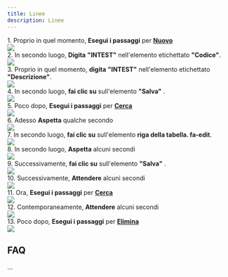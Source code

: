 ```yaml
---
title: Linee
description: Linee
---
```

1\. Proprio in quel momento, **Esegui i passaggi** per **[Nuovo](../../Nuovo)**  
![](https://img.icons8.com/plumpy/24/select-none.png)  
2\. In secondo luogo, **Digita** **"INTEST"** nell'elemento etichettato **"Codice"**.  
![](https://img.icons8.com/plumpy/24/select-none.png)  
3\. Proprio in quel momento, **digita** **"INTEST"** nell'elemento etichettato **"Descrizione"**.  
![](https://img.icons8.com/plumpy/24/select-none.png)  
4\. In secondo luogo, **fai clic su** sull'elemento **"Salva"** .  
![](https://img.icons8.com/plumpy/24/select-none.png)  
5\. Poco dopo, **Esegui i passaggi** per **[Cerca](../../Cerca)**  
![](https://img.icons8.com/plumpy/24/select-none.png)  
6\. Adesso **Aspetta** qualche secondo  
![](https://img.icons8.com/plumpy/24/select-none.png)  
7\. In secondo luogo, **fai clic su** sull'elemento **riga della tabella. fa-edit**.  
![](https://img.icons8.com/plumpy/24/select-none.png)  
8\. In secondo luogo, **Aspetta** alcuni secondi  
![](https://img.icons8.com/plumpy/24/select-none.png)  
9\. Successivamente, **fai clic su** sull'elemento **"Salva"** .  
![](https://img.icons8.com/plumpy/24/select-none.png)  
10\. Successivamente, **Attendere** alcuni secondi  
![](https://img.icons8.com/plumpy/24/select-none.png)  
11\. Ora, **Esegui i passaggi** per **[Cerca](../../Cerca)**  
![](https://img.icons8.com/plumpy/24/select-none.png)  
12\. Contemporaneamente, **Attendere** alcuni secondi  
![](https://img.icons8.com/plumpy/24/select-none.png)  
13\. Poco dopo, **Esegui i passaggi** per **[Elimina](../../Elimina)**  
![](https://img.icons8.com/plumpy/24/select-none.png)

FAQ
---

...
